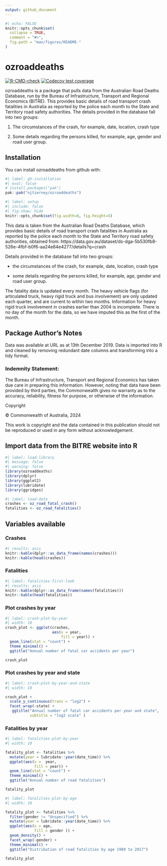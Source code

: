 ```yaml
---
output: github_document
---
```


<!-- README.md is generated from README.Rmd. Please edit that file -->

```r
#| echo: FALSE
knitr::opts_chunk$set(
  collapse = TRUE,
  comment = "#>",
  fig.path = "man/figures/README-"
)
```


# ozroaddeaths 

 <!-- badges: start -->
  [![R-CMD-check](https://github.com/njtierney/ozroaddeaths/actions/workflows/R-CMD-check.yaml/badge.svg)](https://github.com/njtierney/ozroaddeaths/actions/workflows/R-CMD-check.yaml)
[![Codecov test coverage](https://codecov.io/gh/njtierney/ozroaddeaths/graph/badge.svg)](https://app.codecov.io/gh/njtierney/ozroaddeaths)
  <!-- badges: end -->

ozroaddeaths is a package that pulls data from the Australian Road 
Deaths Database, run by the Bureau of Infrastructure, Transport and Regional
Economics (BITRE). This provides basic details of road transport crash
fatalities in Australia as reported by the police each month to the State
and Territory road safety authorities. The details provided in the
database fall into two groups: 

1. The circumstances of the crash, for example, date, location, crash type

2. Some details regarding the persons killed, for example, age, gender and road user group.

## Installation

You can install ozroaddeaths from github with:

```r
#| label: gh-installation
#| eval: false
# install.packages("pak")
pak::pak("njtierney/ozroaddeaths")
```


```r
#| label: setup
#| include: false
#| fig-show: hide
knitr::opts_chunk$set(fig.width=8, fig.height=5) 
```


This data is taken from the Australian Road Deaths Database, which provides basic details of road transport crash fatalities in Australia as reported by the police each month to the State and Territory road safety authorities, obtained from: 
https://data.gov.au/dataset/ds-dga-5b530fb8-526e-4fbf-b0f6-aa24e84e4277/details?q=crash

Details provided in the database fall into two groups:

* the circumstances of the crash, for example, date, location, crash type

* some details regarding the persons killed, for example, age, gender and road user group.

The fatality data is updated every month. The heavy vehicle flags (for articulated truck, heavy rigid truck and bus involvement) are only updated each quarter, and are current to within two months. Information for heavy rigid truck involvement in crashes earlier than 2004 is incomplete.
There is no day of the month for the data, so we have imputed this as the first of the month. 

## Package Author's Notes

Data was available at URL as at 13th December 2019. Data is imported into R and cleaned by removing redundant date columns and transforming into a tidy format.

### Indemnity Statement:

The Bureau of Infrastructure, Transport and Regional Economics has taken due care in preparing this information. However, noting that data have been provided by third parties, the Commonwealth gives no warranty as to the accuracy, reliability, fitness for purpose, or otherwise of the information.

Copyright

© Commonwealth of Australia, 2024

This work is copyright and the data contained in this publication should not be reproduced or used in any form without acknowledgement.

## Import data from the BITRE website into R

```r
#| label: load-library
#| message: false
#| warning: false
library(ozroaddeaths)
library(dplyr)
library(ggplot2)
library(lubridate)
library(ggridges)
```

```r
#| label: load-data
crashes <- oz_road_fatal_crash() 
fatalities <- oz_road_fatalities()

```

## Variables available

### Crashes

```r
#| results: asis
knitr::kable(dplyr::as_data_frame(names(crashes)))
knitr::kable(head(crashes))
```

### Fatalities

```r
#| label: fatalities-first-look
#| results: asis
knitr::kable(dplyr::as_data_frame(names(fatalities)))
knitr::kable(head(fatalities))
```

### Plot crashes by year

```r
#| label: crash-plot-by-year
#| width: 10
crash_plot <- ggplot(crashes,
                     aes(x = year,
                         fill = year)) +
  geom_line(stat = "count") +
  theme_minimal() +
  ggtitle("Annual number of fatal car accidents per year")

crash_plot

```


### Plot crashes by year and state

```r
#| label: crash-plot-by-year-and-state
#| width: 10

crash_plot +
  scale_y_continuous(trans = "log2") +
  facet_wrap(~state) +
   ggtitle("Annual number of fatal car accidents per year and state",
           subtitle = "log2 scale" )

```

### Fatalities by year

```r
#| label: fatalities-plot-by-year
#| width: 10

fatality_plot <- fatalities %>%
  mutate(year = lubridate::year(date_time)) %>%
  ggplot(aes(x =  year, 
             fill = year)) +
  geom_line(stat = "count") +
  theme_minimal() +
  ggtitle("Annual number of road fatalities")

fatality_plot

```

```r
#| label: fatalities-plot-by-age
#| width: 10

fatality_plot <- fatalities %>%
  filter(gender != "Unspecified") %>%
  mutate(year = lubridate::year(date_time)) %>%
  ggplot(aes(x = age, 
             fill = gender )) +
  geom_density() +
  facet_wrap(~gender) +
  theme_minimal() +
  ggtitle("Distribution of road fatalities by age 1989 to 2017")

fatality_plot

```




